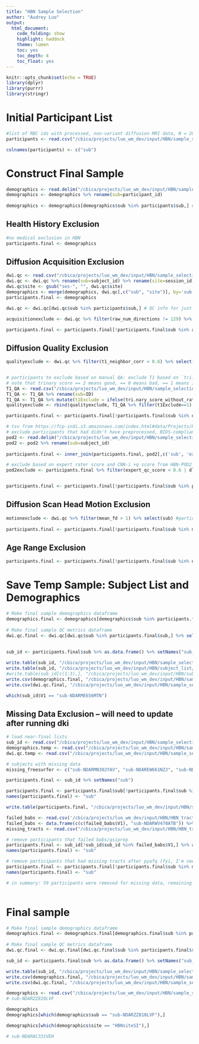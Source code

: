 ```yaml
---
title: "HBN Sample Selection"
author: "Audrey Luo"
output:
  html_document:
    code_folding: show
    highlight: haddock
    theme: lumen
    toc: yes
    toc_depth: 4
    toc_float: yes
---
```


 
```r
knitr::opts_chunk$set(echo = TRUE)
library(dplyr)
library(purrr)
library(stringr)
```

# Initial Participant List
```r
#list of RBC ids with processed, non-variant diffusion MRI data, N = 2063
participants <- read.csv("/cbica/projects/luo_wm_dev/input/HBN/sample_selection_files/HBN_NonVariantDWI_participantlist.csv") # generated by /cbica/projects/luo_wm_dev/code/Generate_input/4_QC_scripts/HBN_identify_variants.ipynb

colnames(participants) <- c("sub") 

```

# Construct Final Sample
```r
demographics <- read.delim("/cbica/projects/luo_wm_dev/input/HBN/sample_selection_files/HBN_Demographics.tsv") # copied over from network_replication
demographics <- demographics %>% rename(sub=participant_id)
 
demographics <- demographics[demographics$sub %in% participants$sub,] #demographic, medical, and clinical information for just the N = 2063 participants with non-variant diffusion MRI data
```

## Health History Exclusion
```r
#no medical exclusion in HBN
participants.final <- demographics 
```

## Diffusion Acquisition Exclusion
```r
dwi.qc <- read.csv("/cbica/projects/luo_wm_dev/input/HBN/sample_selection_files/HBN_DWI_QCmetrics.csv") #diffusion scan acquisition parameters and quality metrics, generated by /cbica/projects/luo_wm_dev/code/Generate_input/4_QC_scripts/diffusion_qcmetrics.ipynb
dwi.qc <- dwi.qc %>% rename(sub=subject_id) %>% rename(site=session_id) # format site variable
dwi.qc$site <- gsub("ses-", "", dwi.qc$site)
demographics <- merge(demographics, dwi.qc[,c("sub", "site")], by='sub') # add site info to demographics
participants.final <- demographics 

dwi.qc <- dwi.qc[dwi.qc$sub %in% participants$sub,] # QC info for just the N = 2063 participants with non-variant diffusion data
```

```r
acquisitionexclude <- dwi.qc %>% filter(raw_num_directions != 129) %>% select(sub) #participants to exclude from the final study sample for missing a diffusion MRI run (none)

participants.final <- participants.final[!participants.final$sub %in% acquisitionexclude$sub,] %>% as.data.frame() #remove 0 participants from the sample, remaining N = 2063
```

## Diffusion Quality Exclusion
```r
qualityexclude <- dwi.qc %>% filter(t1_neighbor_corr < 0.6) %>% select(sub) #participants to exclude from the final study sample based on processed diffusion MRI neighborhood correlation


# participants to exclude based on manual QA: exclude T1 based on `tri.nary_score_without_rater.2`==0
# note that trinary score == 2 means good, == 0 means bad, == 1 means in between
T1_QA <- read.csv("/cbica/projects/luo_wm_dev/input/HBN/sample_selection_files/T1_QA_HBN_NathaliaEsper_20230630.csv")
T1_QA <- T1_QA %>% rename(sub=ID)
T1_QA <- T1_QA %>% mutate(t1Exclude = ifelse(tri.nary_score_without_rater.2 == 0, 1, 0))
qualityexclude <- rbind(qualityexclude, T1_QA %>% filter(t1Exclude==1) %>% select(sub))  

participants.final <- participants.final[!participants.final$sub %in% qualityexclude$sub,] %>% as.data.frame() #remove 92 participants from the sample of 2063 due to diffusion data quality, remaining N = 1971
```


```r

# tsv from https://fcp-indi.s3.amazonaws.com/index.html#data/Projects/HBN/BIDS_curated/derivatives/qsiprep/)
# exclude participants that had didn't have preprocessed, BIDS-compliant dMRI data (based on HBN-POD2 curation)
pod2 <- read.delim("/cbica/projects/luo_wm_dev/input/HBN/sample_selection_files/HBN-POD2.tsv")
pod2 <- pod2 %>% rename(sub=subject_id)
  
participants.final <- inner_join(participants.final, pod2[,c('sub', 'expert_qc_score', 'xgb_qsiprep_qc_score', 'xgb_qc_score', 'dl_qc_score')], by = "sub") # remove 24 participants from sample of 1971 due to not being BIDS-compliant dMRI data, remaining N = 1947

# exclude based on expert rater score and CNN-i +q score from HBN-POD2 (CNN-i score is the definitive QC score, according to Richie-Halford paper)
pod2exclude <- participants.final %>% filter(expert_qc_score < 0.6 | dl_qc_score < 0.6)


participants.final <- participants.final[!participants.final$sub %in% pod2exclude$sub,] %>% as.data.frame() # remove 624 participants from sample of 1947 due to failing expert rater, remaining N = 1323

```

## Diffusion Scan Head Motion Exclusion
```r
motionexclude <- dwi.qc %>% filter(mean_fd > 1) %>% select(sub) #participants to exclude from the final study sample based on high in-scanner head motion during the diffusion runs. (Note that 8 of these participants were already excluded in previous steps)
 
participants.final <- participants.final[!participants.final$sub %in% motionexclude$sub,] %>% as.data.frame()  #remove additional 46 participants from the sample of 1323 due to in-scanner head motion, remaining N = 1277
```

## Age Range Exclusion 
```r

participants.final <- participants.final[!participants.final$sub %in% demographics$sub[which(is.na(demographics$age))],] %>% as.data.frame()  #remove additional 1 participant from the sample of 1277 due to missing age data, remaining N = 1276
```

# Save Temp Sample: Subject List and Demographics
```r

# Make final sample demographics dataframe
demographics.final <- demographics[demographics$sub %in% participants.final$sub,] %>% select(sub, age, sex, race, site) # combine demographics data 
 
# Make final sample QC metrics dataframe 
dwi.qc.final <- dwi.qc[dwi.qc$sub %in% participants.final$sub,] %>% select(sub, mean_fd, t1_neighbor_corr) 
 
 
sub_id <- participants.final$sub %>% as.data.frame() %>% setNames("sub_id")

write.table(sub_id, "/cbica/projects/luo_wm_dev/input/HBN/sample_selection_files/HBN_WMDev_TempSample_N1276_age5to22.txt", col.names=T, row.names=F, quote = TRUE)
write.table(sub_id, "/cbica/projects/luo_wm_dev/input/HBN/subject_list/HBN_tempsubject_list.txt", col.names=F, row.names=F, quote = FALSE)
#write.table(sub_id[c(1:3),], "/cbica/projects/luo_wm_dev/input/HBN/subject_list/HBN_subject_list_test.txt", col.names=F, row.names=F, quote = FALSE)
write.csv(demographics.final, "/cbica/projects/luo_wm_dev/input/HBN/sample_selection_files/HBN_WMDev_TempSampleDemographics_N1276_age5to22.csv", quote = F, row.names = F)
write.csv(dwi.qc.final, "/cbica/projects/luo_wm_dev/input/HBN/sample_selection_files/HBN_WMDev_TempSampleQCMetrics_N1276_age5to22.csv", quote = F, row.names = F)

which(sub_id$V1 == "sub-NDARME656MTN")
```

## Missing Data Exclusion -- will need to update after running dki
```r
# load near-final lists
sub_id <- read.csv("/cbica/projects/luo_wm_dev/input/HBN/sample_selection_files/HBN_WMDev_TempSample_N1276_age5to22.txt")
demographics.temp <- read.csv("/cbica/projects/luo_wm_dev/input/HBN/sample_selection_files/HBN_WMDev_TempSampleDemographics_N1276_age5to22.csv")
dwi.qc.temp <- read.csv("/cbica/projects/luo_wm_dev/input/HBN/sample_selection_files/HBN_WMDev_TempSampleQCMetrics_N1276_age5to22.csv")

# subjects with missing data
missing_freesurfer <- c("sub-NDARMN302YAV", "sub-NDAREW661NZJ", "sub-NDARYZ489EHH", "sub-NDAREH074NG8", "sub-NDARRR622MYT", "sub-NDARTF133LLM", "sub-NDARNM147CG2", "sub-NDARFU444HEF", "sub-NDARCG785NND", "sub-NDARVM287DJK", "sub-NDARNE406XC3", "sub-NDARJX121GKP", "sub-NDARZV983XK9")

participants.final <- sub_id %>% setNames("sub")

participants.final <- participants.final$sub[!participants.final$sub %in% missing_freesurfer] %>% as.data.frame() #remove additional 13 participants from the sample of 1276 due to missing freesurfer data, remaining N = 1263
names(participants.final) <- "sub"

write.table(participants.final, "/cbica/projects/luo_wm_dev/input/HBN/subject_list/HBN_tempsubject_list_N1263.txt", col.names=F, row.names=F, quote = FALSE)
```


```r
failed_babs <- read.csv('/cbica/projects/luo_wm_dev/input/HBN/HBN_tractprofiles/all_subjects/failed_qsiprep_babs.csv', header=F)
failed_babs <- data.frame(c(c(failed_babs$V1), "sub-NDARWV470ATB")) %>% setNames("V1") # need to add this subject that took forever to run tractography and had to be terminated
missing_tracts <- read.csv("/cbica/projects/luo_wm_dev/input/HBN/HBN_tractprofiles/all_subjects/subjects_with_missing_tracts.csv")

# remove participants that failed babs/qsiprep 
participants.final <- sub_id[!sub_id$sub_id %in% failed_babs$V1,] %>% as.data.frame() #remove 28 participants that failed babs and qsiprep, remaining N = 1247
names(participants.final) <- "sub"

# remove participants that had missing tracts after pyafq (fyi, I'm seeing large age distribution of participants missing tracts)
participants.final <- participants.final[!participants.final$sub %in% missing_tracts$subjectID,] %>% as.data.frame() #remove 31 participants that are missing tracts are pyAFQ, remaining N = 1216
names(participants.final) <- "sub"

# in summary: 59 participants were removed for missing data, remaining N=1216
 
```

# Final sample
```r

# Make final sample demographics dataframe
demographics.final <- demographics.final[demographics.final$sub %in% participants.final$sub,]  # combine demographics data 
 
# Make final sample QC metrics dataframe 
dwi.qc.final <- dwi.qc.final[dwi.qc.final$sub %in% participants.final$sub,]  

sub_id <- participants.final$sub %>% as.data.frame() %>% setNames("sub_id")

write.table(sub_id, "/cbica/projects/luo_wm_dev/input/HBN/sample_selection_files/HBN_WMDev_FinalSample_N1216_age5to22.txt", col.names=T, row.names=F, quote = TRUE)
write.csv(demographics.final, "/cbica/projects/luo_wm_dev/input/HBN/sample_selection_files/HBN_WMDev_FinalSampleDemographics_N1216_age5to22.csv", quote = F, row.names = F)
write.csv(dwi.qc.final, "/cbica/projects/luo_wm_dev/input/HBN/sample_selection_files/HBN_WMDev_FinalSampleQCMetrics_N1216_age5to22.csv", quote = F, row.names = F)

```


```r
demographics <- read.csv("/cbica/projects/luo_wm_dev/input/HBN/sample_selection_files/HBN_WMDev_FinalSampleDemographics_N1216_age5to22.csv")
# sub-NDARZZ810LVF

demographics
demographics[which(demographics$sub == "sub-NDARZZ810LVF"),]

demographics[which(demographics$site == "HBNsiteSI"),]

# sub-NDARAC331VEH

```

